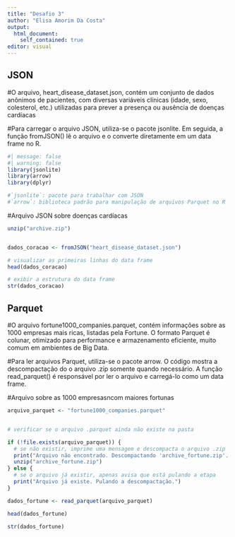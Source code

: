 ---
title: "Desafio 3"
author: "Elisa Amorim Da Costa"
output:
  html_document:
    self_contained: true
editor: visual
---

## JSON

#O arquivo, heart_disease_dataset.json, contém um conjunto de dados anônimos de pacientes, com diversas variáveis clínicas (idade, sexo, colesterol, etc.) utilizadas para prever a presença ou ausência de doenças cardíacas

#Para carregar o arquivo JSON, utiliza-se o pacote jsonlite. Em seguida, a função fromJSON() lê o arquivo e o converte diretamente em um data frame no R.

```{r}
#| message: false
#| warning: false
library(jsonlite)
library(arrow)
library(dplyr)

#`jsonlite`: pacote para trabalhar com JSON
#`arrow`: biblioteca padrão para manipulação de arquivos Parquet no R
```

#Arquivo JSON sobre doenças cardíacas

```{r}
unzip("archive.zip")


dados_coracao <- fromJSON("heart_disease_dataset.json")

# visualizar as primeiras linhas do data frame
head(dados_coracao)
```

```{r}
# exibir a estrutura do data frame
str(dados_coracao)
```

## Parquet

#O arquivo fortune1000_companies.parquet, contém informações sobre as 1000 empresas mais ricas, listadas pela Fortune. O formato Parquet é colunar, otimizado para performance e armazenamento eficiente, muito comum em ambientes de Big Data.

#Para ler arquivos Parquet, utiliza-se o pacote arrow. O código mostra a descompactação do o arquivo .zip somente quando necessário. A função read_parquet() é responsável por ler o arquivo e carregá-lo como um data frame.

#Arquivo sobre as 1000 empresasncom maiores fortunas

```{r}

arquivo_parquet <- "fortune1000_companies.parquet"


# verificar se o arquivo .parquet ainda não existe na pasta

if (!file.exists(arquivo_parquet)) {
  # se não existir, imprime uma mensagem e descompacta o arquivo .zip
  print("Arquivo não encontrado. Descompactando 'archive_fortune.zip'...")
  unzip("archive_fortune.zip")
} else {
  # se o arquivo já existir, apenas avisa que está pulando a etapa
  print("Arquivo já existe. Pulando a descompactação.")
}

dados_fortune <- read_parquet(arquivo_parquet)

head(dados_fortune)

str(dados_fortune)
```
